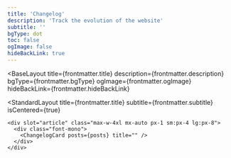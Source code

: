 ```yaml
---
title: 'Changelog'
description: 'Track the evolution of the website'
subtitle: ''
bgType: dot
toc: false
ogImage: false
hideBackLink: true
---
```




<BaseLayout
  title={frontmatter.title}
  description={frontmatter.description}
  bgType={frontmatter.bgType}
  ogImage={frontmatter.ogImage}
  hideBackLink={frontmatter.hideBackLink}
>
  <StandardLayout
    title={frontmatter.title}
    subtitle={frontmatter.subtitle}
    isCentered={true}
  >
    <div slot="article" class="max-w-4xl mx-auto px-1 sm:px-4 lg:px-8">
      <div class="font-mono">
        <ChangelogCard posts={posts} title="" />
      </div>
    </div>
  </StandardLayout>
</BaseLayout>
